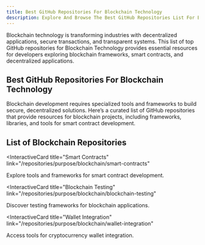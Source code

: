 ```yaml
---
title: Best GitHub Repositories For Blockchain Technology
description: Explore And Browse The Best GitHub Repositories List For Blockchain Technology, Our Repos List Are Curated And Ranked By Stargazers And Forks.
---
```


Blockchain technology is transforming industries with decentralized applications, secure transactions, and transparent systems. This list of top GitHub repositories for Blockchain Technology provides essential resources for developers exploring blockchain frameworks, smart contracts, and decentralized applications.

## Best GitHub Repositories For Blockchain Technology

Blockchain development requires specialized tools and frameworks to build secure, decentralized solutions. Here’s a curated list of GitHub repositories that provide resources for blockchain projects, including frameworks, libraries, and tools for smart contract development.

## List of Blockchain Repositories

<InteractiveCard
  title="Smart Contracts"
  link="/repositories/purpose/blockchain/smart-contracts"
>
  Explore tools and frameworks for smart contract development.
</InteractiveCard>

<InteractiveCard
  title="Blockchain Testing"
  link="/repositories/purpose/blockchain/blockchain-testing"
>
  Discover testing frameworks for blockchain applications.
</InteractiveCard>

<InteractiveCard
  title="Wallet Integration"
  link="/repositories/purpose/blockchain/wallet-integration"
>
  Access tools for cryptocurrency wallet integration.
</InteractiveCard>